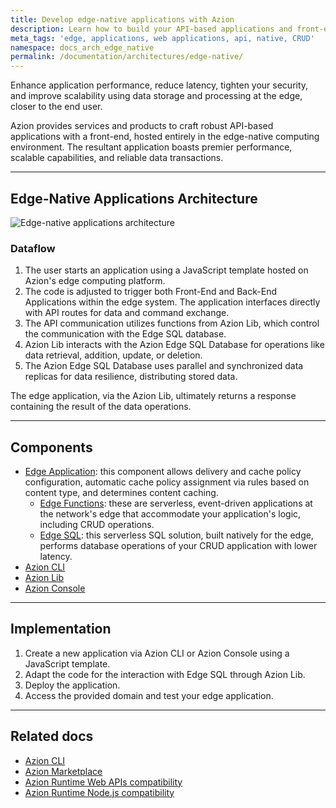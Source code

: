 ```yaml
---
title: Develop edge-native applications with Azion
description: Learn how to build your API-based applications and front-end entirely on the edge using edge-native computing.
meta_tags: 'edge, applications, web applications, api, native, CRUD'
namespace: docs_arch_edge_native
permalink: /documentation/architectures/edge-native/
---
```


Enhance application performance, reduce latency, tighten your security, and improve scalability using data storage and processing at the edge, closer to the end user.

Azion provides services and products to craft robust API-based applications with a front-end, hosted entirely in the edge-native computing environment. The resultant application boasts premier performance, scalable capabilities, and reliable data transactions.

---

## Edge-Native Applications Architecture

![Edge-native applications architecture](/assets/docs/images/uploads/edge-native-arch.png) 

### Dataflow

1. The user starts an application using a JavaScript template hosted on Azion's edge computing platform. 
2. The code is adjusted to trigger both Front-End and Back-End Applications within the edge system. The application interfaces directly with API routes for data and command exchange.
3. The API communication utilizes functions from Azion Lib, which control the communication with the Edge SQL database.
4. Azion Lib interacts with the Azion Edge SQL Database for operations like data retrieval, addition, update, or deletion.
5. The Azion Edge SQL Database uses parallel and synchronized data replicas for data resilience, distributing stored data.

The edge application, via the Azion Lib, ultimately returns a response containing the result of the data operations.

---

## Components

- [Edge Application](/en/documentation/products/build/edge-application/): this component allows delivery and cache policy configuration, automatic cache policy assignment via rules based on content type, and determines content caching.
    - [Edge Functions](/en/documentation/products/build/edge-application/edge-functions/): these are serverless, event-driven applications at the network's edge that accommodate your application's logic, including CRUD operations.
    - [Edge SQL](/en/documentation/products/store/edge-sql/): this serverless SQL solution, built natively for the edge, performs database operations of your CRUD application with lower latency.
- [Azion CLI](/en/documentation/products/azion-cli/overview/)
- [Azion Lib](https://github.com/aziontech/lib)
- [Azion Console](/en/documentation/products/guides/getting-to-know-azion-console/)


---

## Implementation

1. Create a new application via Azion CLI or Azion Console using a JavaScript template.
2. Adapt the code for the interaction with Edge SQL through Azion Lib. 
3. Deploy the application. 
4. Access the provided domain and test your edge application.

---

##  Related docs

- [Azion CLI](/en/documentation/products/azion-cli/overview/)
- [Azion Marketplace](/en/documentation/products/marketplace/)
- [Azion Runtime Web APIs compatibility](/en/documentation/products/devtools/azion-edge-runtime/frameworks-compatibility/)
- [Azion Runtime Node.js compatibility](/en/documentation/products/azion-edge-runtime/compatibility/node/)